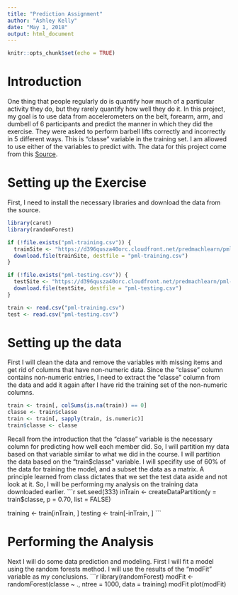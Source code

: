 ```yaml
---
title: "Prediction Assignment"
author: "Ashley Kelly"
date: "May 1, 2018"
output: html_document
---
```


```r
knitr::opts_chunk$set(echo = TRUE)
```

# Introduction

One thing that people regularly do is quantify how much of a particular activity they do, but they rarely quantify how well they do it. In this project, my goal is to use data from accelerometers on the belt, forearm, arm, and dumbell of 6 participants and predict the manner in which they did the exercise. They were asked to perform barbell lifts correctly and incorrectly in 5 different ways. This is "classe" variable in the training set. I am allowed to use either of the variables to predict with. The data for this project come from this [Source]( http://web.archive.org/web/20161224072740/http:/groupware.les.inf.puc-rio.br/har).

# Setting up the Exercise

First, I need to install the necessary libraries and download the data from the source.

```r
library(caret)
library(randomForest)

if (!file.exists("pml-training.csv")) {
  trainSite <- "https://d396qusza40orc.cloudfront.net/predmachlearn/pml-training.csv"
  download.file(trainSite, destfile = "pml-training.csv")
}

if (!file.exists("pml-testing.csv")) {
  testSite <- "https://d396qusza40orc.cloudfront.net/predmachlearn/pml-testing.csv"
  download.file(testSite, destfile = "pml-testing.csv")
}

train <- read.csv("pml-training.csv")
test <- read.csv("pml-testing.csv")
```

# Setting up the data
First I will clean the data and remove the variables with missing items and get rid of columns that have non-numeric data. Since the "classe" column contains non-numeric entries, I need to extract the "classe" column from the data and add it again after I have rid the training set of the non-numeric columns. 
```r
train <- train[, colSums(is.na(train)) == 0]
classe <- train$classe
train <- train[, sapply(train, is.numeric)]
train$classe <- classe
```

Recall from the introduction that the "classe" variable is the necessary column for predicting how well each member did. So, I will partition my data based on that variable similar to what we did in the course. I will partition the data based on the "train$classe" variable. I will specifity use of 60% of the data for training the model, and a subset the data as a matrix. A principle learned from class dictates that we set the test data aside and not look at it. So, I will be performing my analysis on the training data downloaded earlier.
```r
set.seed(333)
inTrain <- createDataPartition(y = train$classe, p = 0.70, list = FALSE)

training <- train[inTrain, ]
testing <- train[-inTrain, ]
```

# Performing the Analysis
Next I will do some data prediction and modeling. First I will fit a model using the random forests method. I will use the results of the "modFit" variable as my conclusions.
```r
library(randomForest)
modFit <- randomForest(classe ~ ., ntree = 1000, data = training)
modFit
plot(modFit)